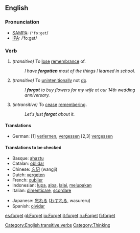 ==English==

{{rank|author|authority|pleasant|861|forget|break|Roman|wise}}

=== Pronunciation ===
*[[w:SAMPA|SAMPA]]: /<tt>"fo:get</tt>/
*[[w:IPA|IPA]]: /ˈfoːget/

=== Verb ===
{{irregverb|'''to forget'''|'''[[forgets]]'''|'''[[forgot]]'''|'''[[forgotten]]'''|'''[[forgetting]]'''}}
#''(transitive)'' To [[lose]] [[remembrance]] of.
#:''I have '''forgotten''' most of the things I learned in school.''
#''(transitive)'' To [[unintenitionally]] not [[do]].
#:''I '''forgot''' to buy flowers for my wife at our 14th wedding anniversary.''
#''(intransitive)'' To [[cease]] [[remembering]].
#:''Let's just '''forget''' about it.''
====Translations====
*German: [1] [[verlernen]], [[vergessen]] [2,3] [[vergessen]]

==== Translations to be checked====
{{checktrans}}
{{top}}
*Basque: [[ahaztu]]
*Catalan: [[oblidar]]
*Chinese: [[忘记]] (wangji)
*Dutch: [[vergeten]]
*French: [[oublier]]
*Indonesian: [[lupa]], [[alpa]], [[lalai]], [[lupa|melupakan]]
*Italian: [[dimenticare]], [[scordare]]
{{mid}}
*Japanese: [[忘れる]] ([[わすれる]], wasureru)
*Spanish: [[olvidar]]
{{bottom}}

[[Category:English transitive verbs]]
[[Category:Thinking]]

[[es:forget]]
[[gl:Forget]]
[[io:Forget]]
[[it:forget]]
[[ru:Forget]]
[[fi:forget]]